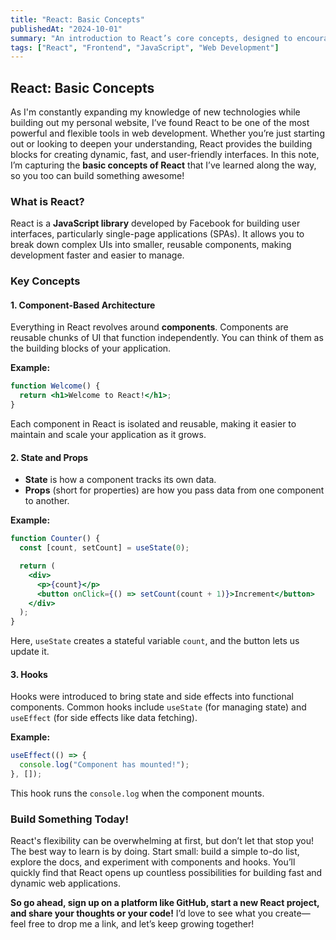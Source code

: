 ---
title: "React: Basic Concepts"
publishedAt: "2024-10-01"
summary: "An introduction to React’s core concepts, designed to encourage beginners and seasoned developers to dive in and start building."
tags: ["React", "Frontend", "JavaScript", "Web Development"]
---

## React: Basic Concepts

As I'm constantly expanding my knowledge of new technologies while building out my personal website, I’ve found React to be one of the most powerful and flexible tools in web development. Whether you’re just starting out or looking to deepen your understanding, React provides the building blocks for creating dynamic, fast, and user-friendly interfaces. In this note, I’m capturing the **basic concepts of React** that I’ve learned along the way, so you too can build something awesome!

### What is React?

React is a **JavaScript library** developed by Facebook for building user interfaces, particularly single-page applications (SPAs). It allows you to break down complex UIs into smaller, reusable components, making development faster and easier to manage.

### Key Concepts

#### 1. **Component-Based Architecture**

Everything in React revolves around **components**. Components are reusable chunks of UI that function independently. You can think of them as the building blocks of your application.

**Example:**

```jsx
function Welcome() {
  return <h1>Welcome to React!</h1>;
}
```

Each component in React is isolated and reusable, making it easier to maintain and scale your application as it grows.

#### 2. **State and Props**

- **State** is how a component tracks its own data.
- **Props** (short for properties) are how you pass data from one component to another.

**Example:**

```jsx
function Counter() {
  const [count, setCount] = useState(0);

  return (
    <div>
      <p>{count}</p>
      <button onClick={() => setCount(count + 1)}>Increment</button>
    </div>
  );
}
```

Here, `useState` creates a stateful variable `count`, and the button lets us update it.

#### 3. **Hooks**

Hooks were introduced to bring state and side effects into functional components. Common hooks include `useState` (for managing state) and `useEffect` (for side effects like data fetching).

**Example:**

```jsx
useEffect(() => {
  console.log("Component has mounted!");
}, []);
```

This hook runs the `console.log` when the component mounts.

### Build Something Today!

React's flexibility can be overwhelming at first, but don’t let that stop you! The best way to learn is by doing. Start small: build a simple to-do list, explore the docs, and experiment with components and hooks. You’ll quickly find that React opens up countless possibilities for building fast and dynamic web applications.

**So go ahead, sign up on a platform like GitHub, start a new React project, and share your thoughts or your code!** I’d love to see what you create—feel free to drop me a link, and let’s keep growing together!
